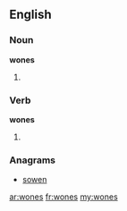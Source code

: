 ==English==

===Noun===
'''wones'''

# {{plural of|wone}}

===Verb===
'''wones'''

# {{third-person singular of|wone}}

===Anagrams===
* [[sowen#English|sowen]]

[[ar:wones]]
[[fr:wones]]
[[my:wones]]